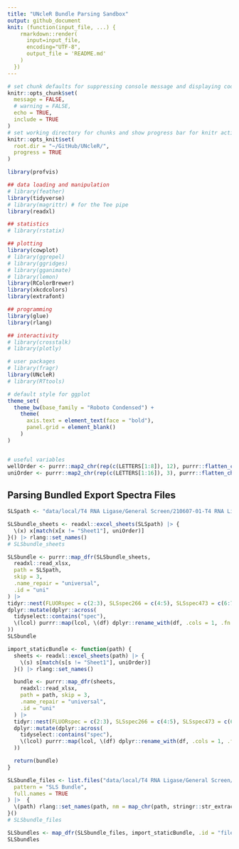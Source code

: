 ```yaml
---
title: "UNcleR Bundle Parsing Sandbox"
output: github_document
knit: (function(input_file, ...) {
    rmarkdown::render(
      input=input_file,
      encoding="UTF-8",
      output_file = 'README.md'
    )
  })
---
```


```r
# set chunk defaults for suppressing console message and displaying code by default
knitr::opts_chunk$set(
  message = FALSE,
  # warning = FALSE,
  echo = TRUE,
  include = TRUE
)
# set working directory for chunks and show progress bar for knitr actions
knitr::opts_knit$set(
  root.dir = "~/GitHub/UNcleR/",
  progress = TRUE
)

library(profvis)

## data loading and manipulation
# library(feather)
library(tidyverse)
# library(magrittr) # for the Tee pipe
library(readxl)

## statistics
# library(rstatix)

## plotting
library(cowplot)
# library(ggrepel)
# library(ggridges)
# library(gganimate)
# library(lemon)
library(RColorBrewer)
library(xkcdcolors)
library(extrafont)

## programming
library(glue)
library(rlang)

## interactivity
# library(crosstalk)
# library(plotly)

# user packages
# library(fragr)
library(UNcleR)
# library(RTtools)

# default style for ggplot
theme_set(
  theme_bw(base_family = "Roboto Condensed") +
    theme(
      axis.text = element_text(face = "bold"),
      panel.grid = element_blank()
    )
)


# useful variables
wellOrder <- purrr::map2_chr(rep(c(LETTERS[1:8]), 12), purrr::flatten_chr(purrr::map(c(1:12), rep, 8)), paste0)
uniOrder <- purrr::map2_chr(rep(c(LETTERS[1:16]), 3), purrr::flatten_chr(purrr::map(c(1:3), rep, 16)), paste0)
```


## Parsing Bundled Export Spectra Files

```r
SLSpath <- "data/local/T4 RNA Ligase/General Screen/210607-01-T4 RNA Ligase-Gen006L-SLS Bundle.xlsx"

SLSbundle_sheets <- readxl::excel_sheets(SLSpath) |> {
  \(x) x[match(x[x != "Sheet1"], uniOrder)]
}() |> rlang::set_names()
# SLSbundle_sheets

SLSbundle <- purrr::map_dfr(SLSbundle_sheets,
  readxl::read_xlsx,
  path = SLSpath,
  skip = 3,
  .name_repair = "universal",
  .id = "uni"
) |>
tidyr::nest(FLUORspec = c(2:3), SLSspec266 = c(4:5), SLSspec473 = c(6:7)) |>
dplyr::mutate(dplyr::across(
  tidyselect::contains("spec"),
  \(lcol) purrr::map(lcol, \(df) dplyr::rename_with(df, .cols = 1, .fn = ~"temp_C"))
))
SLSbundle
```

```r
import_staticBundle <- function(path) {
  sheets <- readxl::excel_sheets(path) |> {
    \(s) s[match(s[s != "Sheet1"], uniOrder)]
  }() |> rlang::set_names()

  bundle <- purrr::map_dfr(sheets,
    readxl::read_xlsx,
    path = path, skip = 3,
    .name_repair = "universal",
    .id = "uni"
  ) |>
  tidyr::nest(FLUORspec = c(2:3), SLSspec266 = c(4:5), SLSspec473 = c(6:7)) |>
  dplyr::mutate(dplyr::across(
    tidyselect::contains("spec"),
    \(lcol) purrr::map(lcol, \(df) dplyr::rename_with(df, .cols = 1, .fn = ~"temp_C"))
  ))

  return(bundle)
}
```

```r
SLSbundle_files <- list.files("data/local/T4 RNA Ligase/General Screen/",
  pattern = "SLS Bundle",
  full.names = TRUE
) |>  {
  \(path) rlang::set_names(path, nm = map_chr(path, stringr::str_extract, "(?<=//).*(?=.xlsx)"))
}()
# SLSbundle_files

SLSbundles <- map_dfr(SLSbundle_files, import_staticBundle, .id = "file")
SLSbundles
```
